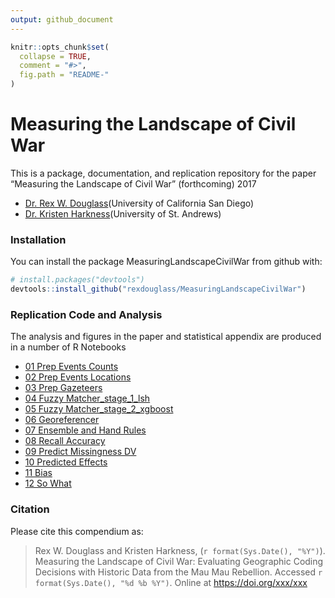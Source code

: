```yaml
---
output: github_document
---
```


<!-- README.md is generated from README.Rmd. Please edit that file -->

```r
knitr::opts_chunk$set(
  collapse = TRUE,
  comment = "#>",
  fig.path = "README-"
)
``` 
 
# Measuring the Landscape of Civil War

This is a package, documentation, and replication repository for the paper "Measuring the Landscape of Civil War" (forthcoming) 2017

* [Dr. Rex W. Douglass](www.rexdouglass.com)(University of California San Diego)
* [Dr. Kristen Harkness](https://kristenharkness.com/)(University of St. Andrews)

### Installation

You can install the package MeasuringLandscapeCivilWar from github with:

```r
# install.packages("devtools")
devtools::install_github("rexdouglass/MeasuringLandscapeCivilWar")
```

### Replication Code and Analysis

The analysis and figures in the paper and statistical appendix are produced in a number of R Notebooks

* [01 Prep Events Counts](https://rexdouglass.github.io/MeasuringLandscape/01_prep_events_counts.nb.html)
* [02 Prep Events Locations](https://rexdouglass.github.io/MeasuringLandscape/02_prep_events_locations.nb.html)
* [03 Prep Gazeteers](https://rexdouglass.github.io/MeasuringLandscape/03_prep_gazeteers.nb.html)
* [04 Fuzzy Matcher_stage_1_lsh](https://rexdouglass.github.io/MeasuringLandscape/04_fuzzy_matcher_stage_1_lsh.nb.html)
* [05 Fuzzy Matcher_stage_2_xgboost](https://rexdouglass.github.io/MeasuringLandscape/05_fuzzy_matcher_stage_2_xgboost.nb.html)
* [06 Georeferencer](https://rexdouglass.github.io/MeasuringLandscape/06_georeferencer.nb.html)
* [07 Ensemble and Hand Rules](https://rexdouglass.github.io/MeasuringLandscape/07_ensemble_and_hand_rules.nb.html)
* [08 Recall Accuracy](https://rexdouglass.github.io/MeasuringLandscape/08_ensemble_and_hand_rules.nb.html)
* [09 Predict Missingness DV](https://rexdouglass.github.io/MeasuringLandscape/09_recall_accuracy.nb.html)
* [10 Predicted Effects](https://rexdouglass.github.io/MeasuringLandscape/10_predicted_effects.nb.html)
* [11 Bias](https://rexdouglass.github.io/MeasuringLandscape/11_bias.nb.html)
* [12 So What](https://rexdouglass.github.io/MeasuringLandscape/12_so_what.nb.html)

 
### Citation

Please cite this compendium as:

> Rex W. Douglass and Kristen Harkness, (`r format(Sys.Date(), "%Y")`). Measuring the Landscape of Civil War: Evaluating
Geographic Coding Decisions with Historic Data from
the Mau Mau Rebellion. Accessed `r format(Sys.Date(), "%d %b %Y")`. Online at <https://doi.org/xxx/xxx>



